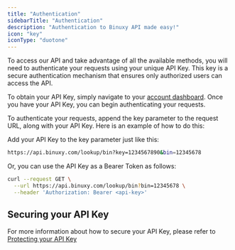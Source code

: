 ```yaml
---
title: "Authentication"
sidebarTitle: "Authentication"
description: "Authentication to Binuxy API made easy!"
icon: "key"
iconType: "duotone"
---
```


To access our API and take advantage of all the available methods, you will need to authenticate your requests using your unique API Key. This key is a secure authentication mechanism that ensures only authorized users can access the API.

To obtain your API Key, simply navigate to your [account dashboard](https://dashboard.binuxy.com/home). Once you have your API Key, you can begin authenticating your requests.

To authenticate your requests, append the key parameter to the request URL, along with your API Key. Here is an example of how to do this:

Add your API Key to the key parameter just like this:

```bash
https://api.binuxy.com/lookup/bin?key=1234567890&bin=12345678
```

Or, you can use the API Key as a Bearer Token as follows:

```bash cURL
curl --request GET \
  --url https://api.binuxy.com/lookup/bin?bin=12345678 \
  --header 'Authorization: Bearer <api-key>'
```

## Securing your API Key

For more information about how to secure your API Key, please refer to [Protecting your API Key]()
